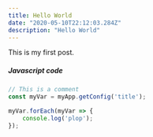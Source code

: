 ```yaml
---
title: Hello World
date: "2020-05-10T22:12:03.284Z"
description: "Hello World"
---
```



This is my first post.

##### Javascript code

```javascript
// This is a comment
const myVar = myApp.getConfig('title');

myVar.forEach(myVar => {
    console.log('plop');
});
```